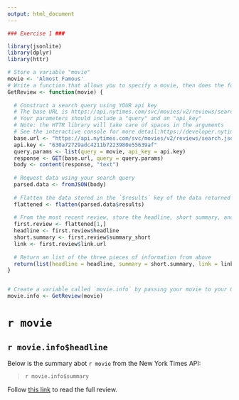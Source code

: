 ```yaml
---
output: html_document
---
```



```r
### Exercise 1 ###

library(jsonlite)
library(dplyr)
library(httr)

# Store a variable "movie"
movie <- 'Almost Famous'
# Write a function that allows you to specify a movie, then does the following:
GetReview <- function(movie) {
  
  # Construct a search query using YOUR api key
  # The base URL is https://api.nytimes.com/svc/movies/v2/reviews/search.json?
  # Your parameters should include a "query" and an "api_key"
  # Note: the HTTR library will take care of spaces in the arguments
  # See the interactive console for more detail:https://developer.nytimes.com/movie_reviews_v2.json#/Console/GET/reviews/search.json
  base.url <- "https://api.nytimes.com/svc/movies/v2/reviews/search.json?"
  api.key <- "630a72729adc4211b7223980e55639af"
  query.params <- list(query = movie, api_key = api.key)
  response <- GET(base.url, query = query.params)
  body <- content(response, "text")
  
  # Request data using your search query
  parsed.data <- fromJSON(body)
  
  # Flatten the data stored in the `$results` key of the data returned to you
  flattened <- flatten(parsed.data$results)
  
  # From the most recent review, store the headline, short summary, and link to full article each in their own variables
  first.review <- flattened[1,]
  headline <- first.review$headline
  short.summary <- first.review$summary_short
  link <- first.review$link.url
  
  # Return an list of the three pieces of information from above
  return(list(headline = headline, summary = short.summary, link = link))
}


# Create a variable called `movie.info` by passing your movie to your GetReview function
movie.info <- GetReview(movie)
```

# `r movie`

## `r movie.info$headline`

Below is the summary abot `r movie` from the New York Times API: 

> `r movie.info$summary`

Follow [this link](`r movie.info$link`) to read the full review.